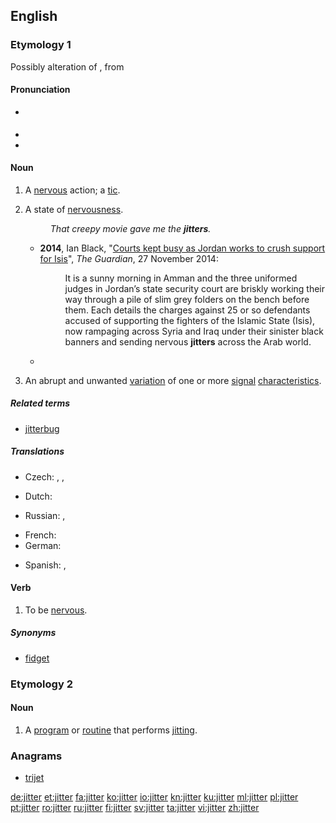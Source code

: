 ==English==

===Etymology 1===
Possibly alteration of {{term|chitter||tremble, shiver|lang=en}}, from {{etyl|enm|en}} {{term|chittern||lang=enm|to twitter, chatter}}
<!--SOED-->

====Pronunciation====
* {{a|UK}} {{IPA|/ˈdʒɪt.ə(ɹ)/|lang=en}}
* {{rhymes|ɪtə(r)|lang=en}}
* {{audio|en-uk-jitter.ogg|Audio (UK)|lang=en}}

====Noun====
{{en-noun}}

# A [[nervous]] action; a [[tic]].
# {{context|chiefly|in the plural|often with "the"|lang=en}} A state of [[nervousness]].
#: ''That creepy movie gave me the '''jitters'''.''
#* '''2014''', Ian Black, "[http://www.theguardian.com/world/2014/nov/27/-sp-courts-jordan-crush-support-isis Courts kept busy as Jordan works to crush support for Isis]", ''The Guardian'', 27 November 2014:
#*: It is a sunny morning in Amman and the three uniformed judges in Jordan’s state security court are briskly working their way through a pile of slim grey folders on the bench before them. Each details the charges against 25 or so defendants accused of supporting the fighters of the Islamic State (Isis), now rampaging across Syria and Iraq under their sinister black banners and sending nervous '''jitters''' across the Arab world.
#* {{quote-news
|year=2010
|date=December 29
|author=Chris Whyatt  
|title=Chelsea 1 - 0 Bolton
|work=BBC
|url=http://news.bbc.co.uk/sport1/hi/football/eng_prem/9309542.stm
|page=
|passage=But Bolton deserve real credit, seeking to take advantage of their '''jitters''' at every opportunity in typically determined fashion.}}
# {{context|telecommunications|lang=en}} An abrupt and unwanted [[variation]] of one or more [[signal]] [[characteristics]].

=====Related terms=====
* [[jitterbug]]

=====Translations=====
{{trans-top|A nervous action; a tic}}
{{trans-mid}}
* Czech: {{t|cs|třas|m}}, {{t|cs|třes|m}}, {{t|cs|chvění|n}}
{{trans-bottom}}

{{trans-top|A state of nervousness; the jitters}}
{{trans-mid}}
{{trans-bottom}}

{{trans-top|(''Telecommunications'') an abrupt and unwanted variation of signal characteristics}}
* Dutch: {{t+|nl|interferentie}}
{{trans-mid}}
* Russian: {{t+|ru|дрожание|n}}, {{t|ru|джиттер|m}}
{{trans-bottom}}

{{checktrans-top}}
* French: {{qualifier|2}} {{t-check|fr|crainte}}
* German: {{qualifier|2}} {{t-check|de|Zittern}}
{{trans-mid}}
* Spanish: {{t-check|es|temblores}}, {{qualifier|2}} {{t-check|es|escalofríos}}
{{trans-bottom}}

====Verb====
{{en-verb}}

# {{context|intransitive|lang=en}} To be [[nervous]].

=====Synonyms=====
* [[fidget]]

===Etymology 2===
{{suffix|jit|er|lang=en}}

====Noun====
{{en-noun}}

# {{context|computing|lang=en}} A [[program]] or [[routine]] that performs [[jit]]ting.

===Anagrams===
* [[trijet#English|trijet]]

[[de:jitter]]
[[et:jitter]]
[[fa:jitter]]
[[ko:jitter]]
[[io:jitter]]
[[kn:jitter]]
[[ku:jitter]]
[[ml:jitter]]
[[pl:jitter]]
[[pt:jitter]]
[[ro:jitter]]
[[ru:jitter]]
[[fi:jitter]]
[[sv:jitter]]
[[ta:jitter]]
[[vi:jitter]]
[[zh:jitter]]
